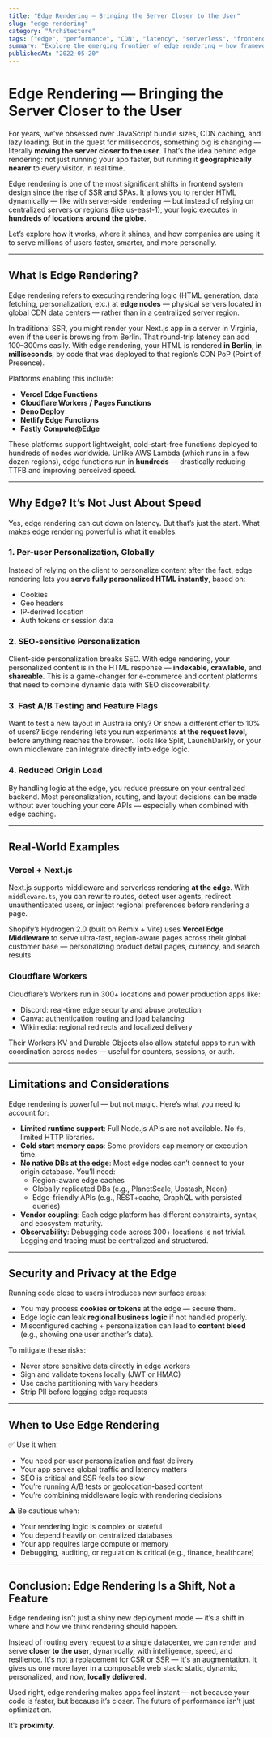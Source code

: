 ```yaml
---
title: "Edge Rendering — Bringing the Server Closer to the User"
slug: "edge-rendering"
category: "Architecture"
tags: ["edge", "performance", "CDN", "latency", "serverless", "frontend infrastructure"]
summary: "Explore the emerging frontier of edge rendering — how frameworks like Next.js and platforms like Cloudflare and Vercel deploy your code closer to users for blazing-fast, region-aware, SEO-friendly web experiences."
publishedAt: "2022-05-20"
---
```


# Edge Rendering — Bringing the Server Closer to the User

For years, we’ve obsessed over JavaScript bundle sizes, CDN caching, and lazy loading. But in the quest for milliseconds, something big is changing — literally **moving the server closer to the user**. That’s the idea behind edge rendering: not just running your app faster, but running it **geographically nearer** to every visitor, in real time.

Edge rendering is one of the most significant shifts in frontend system design since the rise of SSR and SPAs. It allows you to render HTML dynamically — like with server-side rendering — but instead of relying on centralized servers or regions (like us-east-1), your logic executes in **hundreds of locations around the globe**.

Let’s explore how it works, where it shines, and how companies are using it to serve millions of users faster, smarter, and more personally.

---

## What Is Edge Rendering?

Edge rendering refers to executing rendering logic (HTML generation, data fetching, personalization, etc.) at **edge nodes** — physical servers located in global CDN data centers — rather than in a centralized server region.

In traditional SSR, you might render your Next.js app in a server in Virginia, even if the user is browsing from Berlin. That round-trip latency can add 100–300ms easily. With edge rendering, your HTML is rendered **in Berlin**, **in milliseconds**, by code that was deployed to that region’s CDN PoP (Point of Presence).

Platforms enabling this include:
- **Vercel Edge Functions**
- **Cloudflare Workers / Pages Functions**
- **Deno Deploy**
- **Netlify Edge Functions**
- **Fastly Compute@Edge**

These platforms support lightweight, cold-start-free functions deployed to hundreds of nodes worldwide. Unlike AWS Lambda (which runs in a few dozen regions), edge functions run in **hundreds** — drastically reducing TTFB and improving perceived speed.

---

## Why Edge? It’s Not Just About Speed

Yes, edge rendering can cut down on latency. But that’s just the start. What makes edge rendering powerful is what it enables:

### 1. **Per-user Personalization, Globally**
Instead of relying on the client to personalize content after the fact, edge rendering lets you **serve fully personalized HTML instantly**, based on:
- Cookies
- Geo headers
- IP-derived location
- Auth tokens or session data

### 2. **SEO-sensitive Personalization**
Client-side personalization breaks SEO. With edge rendering, your personalized content is in the HTML response — **indexable**, **crawlable**, and **shareable**. This is a game-changer for e-commerce and content platforms that need to combine dynamic data with SEO discoverability.

### 3. **Fast A/B Testing and Feature Flags**
Want to test a new layout in Australia only? Or show a different offer to 10% of users? Edge rendering lets you run experiments **at the request level**, before anything reaches the browser. Tools like Split, LaunchDarkly, or your own middleware can integrate directly into edge logic.

### 4. **Reduced Origin Load**
By handling logic at the edge, you reduce pressure on your centralized backend. Most personalization, routing, and layout decisions can be made without ever touching your core APIs — especially when combined with edge caching.

---

## Real-World Examples

### Vercel + Next.js

Next.js supports middleware and serverless rendering **at the edge**. With `middleware.ts`, you can rewrite routes, detect user agents, redirect unauthenticated users, or inject regional preferences before rendering a page.

Shopify’s Hydrogen 2.0 (built on Remix + Vite) uses **Vercel Edge Middleware** to serve ultra-fast, region-aware pages across their global customer base — personalizing product detail pages, currency, and search results.

### Cloudflare Workers

Cloudflare’s Workers run in 300+ locations and power production apps like:

- Discord: real-time edge security and abuse protection
- Canva: authentication routing and load balancing
- Wikimedia: regional redirects and localized delivery

Their Workers KV and Durable Objects also allow stateful apps to run with coordination across nodes — useful for counters, sessions, or auth.

---

## Limitations and Considerations

Edge rendering is powerful — but not magic. Here’s what you need to account for:

- **Limited runtime support**: Full Node.js APIs are not available. No `fs`, limited HTTP libraries.
- **Cold start memory caps**: Some providers cap memory or execution time.
- **No native DBs at the edge**: Most edge nodes can’t connect to your origin database. You’ll need:
  - Region-aware edge caches
  - Globally replicated DBs (e.g., PlanetScale, Upstash, Neon)
  - Edge-friendly APIs (e.g., REST+cache, GraphQL with persisted queries)
- **Vendor coupling**: Each edge platform has different constraints, syntax, and ecosystem maturity.
- **Observability**: Debugging code across 300+ locations is not trivial. Logging and tracing must be centralized and structured.

---

## Security and Privacy at the Edge

Running code close to users introduces new surface areas:

- You may process **cookies or tokens** at the edge — secure them.
- Edge logic can leak **regional business logic** if not handled properly.
- Misconfigured caching + personalization can lead to **content bleed** (e.g., showing one user another’s data).

To mitigate these risks:
- Never store sensitive data directly in edge workers
- Sign and validate tokens locally (JWT or HMAC)
- Use cache partitioning with `Vary` headers
- Strip PII before logging edge requests

---

## When to Use Edge Rendering

✅ Use it when:
- You need per-user personalization and fast delivery
- Your app serves global traffic and latency matters
- SEO is critical and SSR feels too slow
- You’re running A/B tests or geolocation-based content
- You’re combining middleware logic with rendering decisions

⚠️ Be cautious when:
- Your rendering logic is complex or stateful
- You depend heavily on centralized databases
- Your app requires large compute or memory
- Debugging, auditing, or regulation is critical (e.g., finance, healthcare)

---

## Conclusion: Edge Rendering Is a Shift, Not a Feature

Edge rendering isn’t just a shiny new deployment mode — it’s a shift in where and how we think rendering should happen.

Instead of routing every request to a single datacenter, we can render and serve **closer to the user**, dynamically, with intelligence, speed, and resilience. It's not a replacement for CSR or SSR — it's an augmentation. It gives us one more layer in a composable web stack: static, dynamic, personalized, and now, **locally delivered**.

Used right, edge rendering makes apps feel instant — not because your code is faster, but because it’s closer. The future of performance isn’t just optimization.

It’s **proximity**.
